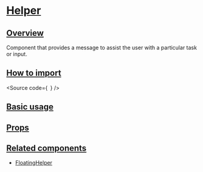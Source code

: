 

<Meta of={Stories} />

# [Helper](#helper)

## [Overview](#overview)

Component that provides a message to assist the user with a particular task or input.

## [How to import](#how-to-import)

<Source
  code={`
`}
/>

## [Basic usage](#basic-usage)

<Canvas of={Stories.Base} />

## [Props](#props)

<ArgTypes of={Stories} />

## [Related components](#related-components)

- [FloatingHelper](?path=/docs/components-core-feedback-floatinghelper--docs)
